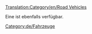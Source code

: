 [[Translation:Category/en/Road Vehicles]]


{{en/Bilingual box|de
|Atrikel, die sich mit Straßenfahrzeugen beschäftigen, sind hier aufgelistet.
|Articles relating to Road Vehicles, Roads and RV management are listed here.}}
{{en/Catmore}}
Eine {{en/User/Pystro/Template/Link Translation|Road vehicle comparison|De|Straßenfahrzeug-Vergleichstabelle|Straßenfahrzeug Vergleich|Straßenfahrzeug-Vergleich}} ist ebenfalls verfügbar. 

[[Category:de/Fahrzeuge]]